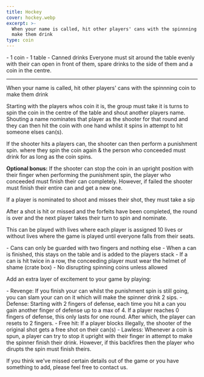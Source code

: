 ```yaml
---
title: Hockey
cover: hockey.webp
excerpt: >-
  When your name is called, hit other players' cans with the spinnning coin to
  make them drink
type: coin
---
```


<GameHero
  cover="/BeerGoggleGames/images/hockey.webp"
  alt="Hockey"
/>

<GameSection title="Equipment" icon="/BeerGoggleGames/images/liquor.webp">
-   1 coin
-   1 table
-   Canned drinks
</GameSection>

<GameSection title="Setup" icon="/BeerGoggleGames/images/settings.webp">
Everyone must sit around the table evenly with their can open in front of them, spare drinks to the side of them and a coin in the centre.

* * *
</GameSection>

<GameSection title="Aim of the Game" icon="/BeerGoggleGames/images/target.webp">
<p>When your name is called, hit other players' cans with the spinnning coin to make them drink</p>
</GameSection>

<GameSection title="How to Play" icon="/BeerGoggleGames/images/question.webp">
Starting with the players whos coin it is, the group must take it is turns to spin the coin in the centre of the table and shout another players name. Shouting a name nominates that player as the shooter for that round and they can then hit the coin with one hand whilst it spins in attempt to hit someone elses can(s).

If the shooter hits a players can, the shooter can then perform a punishment spin. where they spin the coin again & the person who conceeded must drink for as long as the coin spins.

**Optional bonus:** If the shooter can stop the coin in an upright position with their finger when performing the punishment spin, the player who conceeded must finish their can completely. However, if failed the shooter must finish their entire can and get a new one.

If a player is nominated to shoot and misses their shot, they must take a sip

After a shot is hit or missed and the forfeits have been completed, the round is over and the next player takes their turn to spin and nominate.

This can be played with lives where each player is assigned 10 lives or without lives where the game is played until everyone falls from their seats.
</GameSection>

<GameSection title="Rules" icon="/BeerGoggleGames/images/rules.webp">
-   Cans can only be guarded with two fingers and nothing else
-   When a can is finished, this stays on the table and is added to the players stack
-   If a can is hit twice in a row, the conceeding player must wear the helmet of shame (crate box)
-   No disrupting spinning coins unless allowed
</GameSection>

<GameSection title="Special Edition" icon="/BeerGoggleGames/images/special.webp">
<p>Add an extra layer of excitement to your game by playing:</p>
</GameSection>

<GameSection title="**Xtreme Hockey**" icon="/BeerGoggleGames/images/question.webp">
-   Revenge: If you finish your can whilst the punishment spin is still going, you can slam your can on it which will make the spinner drink 2 sips.
-   Defense: Starting with 2 fingers of defense, each time you hit a can you gain another finger of defense up to a max of 4. If a player reaches 0 fingers of defense, this only lasts for one round. After which, the player can resets to 2 fingers.
-   Free hit: If a player blocks illegally, the shooter of the original shot gets a free shot on their can(s)
-   Lawless: Whenever a coin is spun, a player can try to stop it upright with their finger in attempt to make the spinner finish their drink. However, if this backfires then the player who dirupts the spin must finish theirs.
</GameSection>

<ShareButtons title="Hockey" />

<FeedbackCard>
<p>If you think we've missed certain details out of the game or you have something to add, please feel free to contact us.</p>
</FeedbackCard>
